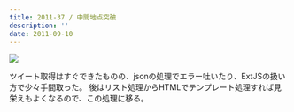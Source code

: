 ```yaml
---
title: 2011-37 / 中間地点突破
description: ''
date: 2011-09-10
---
```


![](/img/blog/2011-37/20120126210526.jpeg)

ツイート取得はすぐできたものの、jsonの処理でエラー吐いたり、ExtJSの扱い方で少々手間取った。
後はリスト処理からHTMLでテンプレート処理すれば見栄えもよくなるので、この処理に移る。
